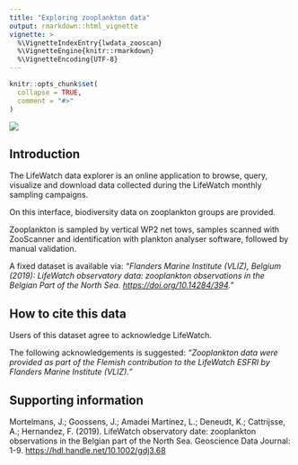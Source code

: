 ```yaml
---
title: "Exploring zooplankton data"
output: rmarkdown::html_vignette
vignette: >
  %\VignetteIndexEntry{lwdata_zooscan}
  %\VignetteEngine{knitr::rmarkdown}
  %\VignetteEncoding{UTF-8}
---
```


```r
knitr::opts_chunk$set(
  collapse = TRUE,
  comment = "#>"
)
```

<img src='http://www.lifewatch.be/code/images/lwde_zoo.png' class='rightimg'  />

## Introduction
The LifeWatch data explorer is an online application to browse, query, visualize and download data collected during the LifeWatch monthly sampling campaigns.

On this interface, biodiversity data on zooplankton groups are provided.

Zooplankton is sampled by vertical WP2 net tows, samples scanned with ZooScanner and identification with plankton analyser software, followed by manual validation.

A fixed dataset is available via: *“Flanders Marine Institute (VLIZ), Belgium (2019): LifeWatch observatory data: zooplankton observations in the Belgian Part of the North Sea. [https://doi.org/10.14284/394</a>](https://doi.org/10.14284/394</a>)."*

## How to cite this data
Users of this dataset agree to acknowledge LifeWatch.

The following acknowledgements is suggested: *“Zooplankton data were provided as part of the Flemish contribution to the LifeWatch ESFRI by Flanders Marine Institute (VLIZ).”*

## Supporting information
Mortelmans, J.; Goossens, J.; Amadei Martínez, L.; Deneudt, K.; Cattrijsse, A.; Hernandez, F. (2019).
LifeWatch observatory date: zooplankton observations in the Belgian part of the North Sea. Geoscience Data Journal: 1-9. [https://hdl.handle.net/10.1002/gdj3.68](https://hdl.handle.net/10.1002/gdj3.68)